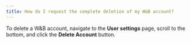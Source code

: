 ```yaml
---
title: How do I request the complete deletion of my W&B account?
---
```


To delete a W&B account, navigate to the **User settings** page, scroll to the bottom, and click the **Delete Account** button.
